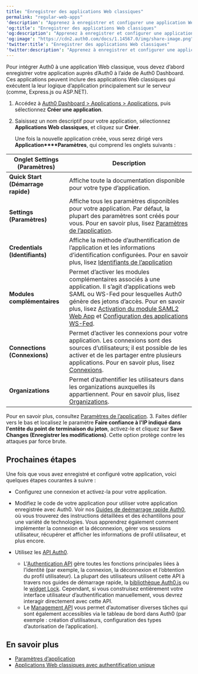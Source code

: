 ```yaml
---
title: "Enregistrer des applications Web classiques"
permalink: "regular-web-apps"
'description': "Apprenez à enregistrer et configurer une application Web classique à l’aide de Auth0 Dashboard."
'og:title': "Enregistrer des applications Web classiques"
'og:description': "Apprenez à enregistrer et configurer une application Web classique à l’aide de Auth0 Dashboard."
'og:image': "https://cdn2.auth0.com/docs/1.14567.0/img/share-image.png"
'twitter:title': "Enregistrer des applications Web classiques"
'twitter:description': "Apprenez à enregistrer et configurer une application Web classique à l’aide de Auth0 Dashboard."
---
```


Pour intégrer Auth0 à une application Web classique, vous devez d’abord enregistrer votre application auprès d’Auth0 à l’aide de <Tooltip href="/docs/docs/fr-ca/glossary?term=auth0-dashboard" tip="Auth0 Dashboard
Principal produit d’Auth0 pour configurer vos services." cta="Voir le glossaire">Auth0 Dashboard</Tooltip>. Ces applications peuvent inclure des applications Web classiques qui exécutent la leur logique d’application principalement sur le serveur (comme, Express.js ou ASP.NET).

1. Accédez à [Auth0 Dashboard > Applications > Applications](https://manage.auth0.com/#/applications), puis sélectionnez **Créer une application**.
2. Saisissez un nom descriptif pour votre application, sélectionnez **Applications Web classiques**, et cliquez sur **Créer**.

   Une fois la nouvelle application créée, vous serez dirigé vers **Application****Paramètres**, qui comprend les onglets suivants :

<table class="table"><thead>
<tr>
<th><strong>Onglet Settings (Paramètres)</strong></th>
<th><strong>Description</strong></th>
</tr>
</thead>
<tbody>
<tr>
<td><strong>Quick Start (Démarrage rapide)</strong></td>
<td>Affiche toute la documentation disponible pour votre type d’application.</td>
</tr>
<tr>
<td><strong>Settings (Paramètres)</strong></td>
<td>Affiche tous les paramètres disponibles pour votre application. Par défaut, la plupart des paramètres sont créés pour vous. Pour en savoir plus, lisez <a href="/docs/docs/fr-ca/get-started/dashboard/application-settings">Paramètres de l’application</a>.</td>
</tr>
<tr>
<td><strong>Credentials (Identifiants)</strong></td>
<td>Affiche la méthode d’authentification de l’application et les informations d’identification configurées. Pour en savoir plus, lisez <a href="/docs/docs/fr-ca/secure/application-credentials">Identifiants de l’application</a></td>
</tr>
<tr>
<td><strong>Modules complémentaires</strong></td>
<td>Permet d’activer les modules complémentaires associés à une application. Il s’agit d’applications web SAML ou WS-Fed pour lesquelles Auth0 génère des jetons d’accès. Pour en savoir plus, lisez <a href="/docs/docs/fr-ca/authenticate/protocols/saml/saml-sso-integrations/enable-saml2-web-app-addon">Activation du module SAML2 Web App</a> et <a href="/docs/docs/fr-ca/protocols/configure-ws-fed-applications">Configuration des applications WS-Fed</a>.</td>
</tr>
<tr>
<td><strong>Connections (Connexions)</strong></td>
<td>Permet d’activer les connexions pour votre application. Les connexions sont des sources d’utilisateurs; il est possible de les activer et de les partager entre plusieurs applications. Pour en savoir plus, lisez <a href="/docs/docs/fr-ca/connections">Connexions</a>.</td>
</tr>
<tr>
<td><strong>Organizations</strong></td>
<td>Permet d’authentifier les utilisateurs dans les organizations auxquelles ils appartiennent. Pour en savoir plus, lisez <a href="/docs/docs/fr-ca/organizations">Organizations</a>.</td>
</tr>
</tbody>
</table>

   Pour en savoir plus, consultez [Paramètres de l’application](/docs/fr-ca/get-started/applications/application-settings).
3. Faites défiler vers le bas et localisez le paramètre **Faire confiance à l'IP indiqué dans l'entête du point de terminaison du jeton**, activez-le et cliquez sur **Save Changes (Enregistrer les modifications)**. Cette option protège contre les attaques par force brute.

## Prochaines étapes

Une fois que vous avez enregistré et configuré votre application, voici quelques étapes courantes à suivre :

* Configurez une connexion et activez-la pour votre application.
* Modifiez le code de votre application pour utiliser votre application enregistrée avec Auth0. Voir nos [Guides de deémarrage rapide Auth0](/docs/fr-ca/quickstarts), où vous trouverez des instructions détaillées et des échantillons pour une variété de technologies. Vous apprendrez également comment implémenter la connexion et la déconnexion, gérer vos sessions utilisateur, récupérer et afficher les informations de profil utilisateur, et plus encore.
* Utilisez les [API Auth0](/docs/fr-ca/api).

  + L'[Authentication API](/docs/fr-ca/api/authentication) gère toutes les fonctions principales liées à l’identité (par exemple, la connexion, la déconnexion et l’obtention du profil utilisateur). La plupart des utilisateurs utilisent cette API à travers nos guides de démarrage rapide, la [bibliothèque Auth0.js](/docs/fr-ca/libraries/auth0js) ou le [widget Lock](/docs/fr-ca/libraries/lock). Cependant, si vous construisez entièrement votre interface utilisateur d’authentification manuellement, vous devrez interagir directement avec cette API.
  + Le [Management API](/docs/fr-ca/api/management/v2) vous permet d’automatiser diverses tâches qui sont également accessibles via le tableau de bord dans Auth0 (par exemple : création d’utilisateurs, configuration des types d’autorisation de l’application).

## En savoir plus

* [Paramètres d’application](/docs/fr-ca/get-started/applications/application-settings)
* [Applications Web classiques avec authentification unique](/docs/fr-ca/get-started/architecture-scenarios/sso-for-regular-web-apps)